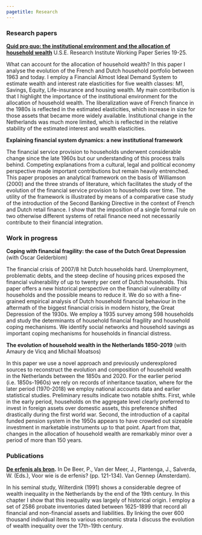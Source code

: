 ```yaml
---
pagetitle: Research
---
```


<link rel="stylesheet" href="styles.css" type="text/css">

### Research papers

**[Quid pro quo: the institutional environment and the allocation of household wealth](http://dspace.library.uu.nl/handle/1874/394040)** U.S.E. Research Institute Working Paper Series 19-25.

What can account for the allocation of household wealth? In this paper I analyse the evolution of the French and Dutch household portfolio between 1963 and today. I employ a Financial Almost Ideal Demand System to estimate wealth and interest rate elasticities for five wealth classes: M1, Savings, Equity, Life-insurance and housing wealth. My main contribution is that I highlight the importance of the institutional environment for the allocation of household wealth. The liberalization wave of French finance in the 1980s is reflected in the estimated elasticities, which increase in size for those assets that became more widely available. Institutional change in the Netherlands was much more limited, which is reflected in the relative stability of the estimated interest and wealth elasticities.

**Explaining financial system dynamics: a new institutional framework**

The financial service provision to households underwent considerable change since the late 1960s but our understanding of this process trails behind. Competing explanations from a cultural, legal and political economy perspective made important contributions but remain heavily entrenched. This paper proposes an analytical framework on the basis of Williamson (2000) and the three strands of literature, which facilitates the study of the evolution of the financial service provision to households over time. The utility of the framework is illustrated by means of a comparative case study of the introduction of the Second Banking Directive in the context of French and Dutch retail finance. I show that the imposition of a single formal rule on two otherwise different systems of retail finance need not necessarily contribute to their financial integration.


### Work in progress

**Coping with financial fragility: the case of the Dutch Great Depression** (with Oscar Gelderblom)

The financial crisis of 2007/8 hit Dutch households hard. Unemployment, problematic debts, and the steep decline of housing prices exposed the financial vulnerability of up to twenty per cent of Dutch households. This paper offers a new historical perspective on the financial vulnerability of households and the possible means to reduce it. We do so with a fine-grained empirical analysis of Dutch household financial behaviour in the aftermath of the biggest financial crisis in modern history, the Great Depression of the 1930s. We employ a 1935 survey among 598 households and study the determinants of household financial fragility and household coping mechanisms. We identify social networks and household savings as important coping mechanisms for households in financial distress.

**The evolution of household wealth in the Netherlands 1850-2019** (with Amaury de Vicq and Michail Moatsos) 

In this paper we use a novel approach and previously underexplored sources to reconstruct the evolution and composition of household wealth in the Netherlands between the 1850s and 2020. For the earlier period (i.e. 1850s-1960s) we rely on records of inheritance taxation, where for the later period (1970-2018) we employ national accounts data and earlier statistical studies. Preliminary results indicate two notable shifts. First, while in the early period, households on the aggregate level clearly preferred to invest in foreign assets over domestic assets, this preference shifted drastically during the first world war. Second, the introduction of a capital funded pension system in the 1950s appears to have crowded out sizeable investment in marketable instruments up to that point. Apart from that, changes in the allocation of household wealth are remarkably minor over a period of more than 150 years.

### Publications
**[De erfenis als bron](https://www.vangennep-boeken.nl/boek_detail.php?id=538).** In De Beer, P., Van der Meer, J., Plantenga, J., Salverda, W. (Eds.), Voor wie is de erfenis? (pp. 121-134). Van Gennep (Amsterdam).

In his seminal study, Wilterdink (1991) shows a considerable degree of wealth inequality in the Netherlands by the end of the 19th century. In this chapter I show that this inequality was largely of historical origin. I employ a set of 2586 probate inventories dated between 1625-1899 that record all financial and non-financial assets and liabilities. By linking the over 600 thousand individual items to various economic strata I discuss the evolution of wealth inequality over the 17th-19th century. 